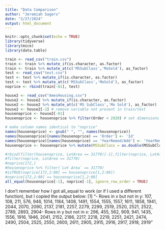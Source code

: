 ```yaml
---
title: "Data Comparison"
author: "Jeremiah Sagers"
date: "2/27/2024"
output: html_document
---
```


```r
knitr::opts_chunk$set(echo = TRUE)
library(tidyverse)
library(mice)
library(data.table)
```

```r
train <- read_csv("train.csv")
train <- train %>% mutate_if(is.character, as.factor)
train <- train %>% mutate_at(c('MSSubClass','MoSold'), as_factor)
test <- read_csv("test.csv")
test <- test %>% mutate_if(is.character, as.factor)
test <- test %>% mutate_at(c('MSSubClass','MoSold'), as_factor)
noprice <- rbind(train[-81], test)

house2 <- read_csv("AmesHousing.csv")
house2 <- house2 %>% mutate_if(is.character, as.factor)
house2 <- house2 %>% mutate_at(c('MS SubClass','Mo Sold'), as_factor)
house2 <- house2[-2] # remove variable not present in train/test
housenoprice <- house2[-81]
housenoprice <- housenoprice %>% filter(Order < 2920) # set dimensions equal to "noprice" for all_equal() to work

# make column names identical to "noprice"
names(housenoprice) <- gsub(" ", "", names(housenoprice))
names(housenoprice)[names(housenoprice) == 'Order'] <- 'Id'
names(housenoprice)[names(housenoprice) == 'YearRemod/Add'] <- 'YearRemodAdd'
housenoprice <- housenoprice %>% mutate(MSSubClass = as.double(MSSubClass))

#rbind(filter(housenoprice, LotArea == 31770)[-1],filter(noprice, LotArea == 31770)[-1])
#filter(noprice, LotArea == 31770)
#noprice[172,]
#housenoprice %>% filter(`Lot Area` == 31770)
#isTRUE(noprice[172,2:80] == housenoprice[1,2:80])
#noprice[172,2:80] == housenoprice[1,2:80]
all_equal(housenoprice[-1], noprice[-1], ignore_row_order = TRUE)
```

I don't remember how I got all_equal to work (or if I used a different function), but I copied the output below:
[1] "- Rows in x but not in y: 107, 108, 211, 576, 946, 1014, 1184, 1408, 1491, 1554, 1555, 1557, 1611, 1858, 1941, 2044, 2070, 2090, 2137, 2181, 2257, 2279, 2299, 2519, 2520, 2521, 2522, 2789, 2893, 2904\n- Rows in y but not in x: 296, 455, 562, 909, 941, 1435, 1556, 1916, 1946, 2041, 2152, 2186, 2217, 2218, 2219, 2251, 2421, 2474, 2490, 2504, 2525, 2550, 2600, 2611, 2905, 2915, 2916, 2917, 2918, 2919\n"


